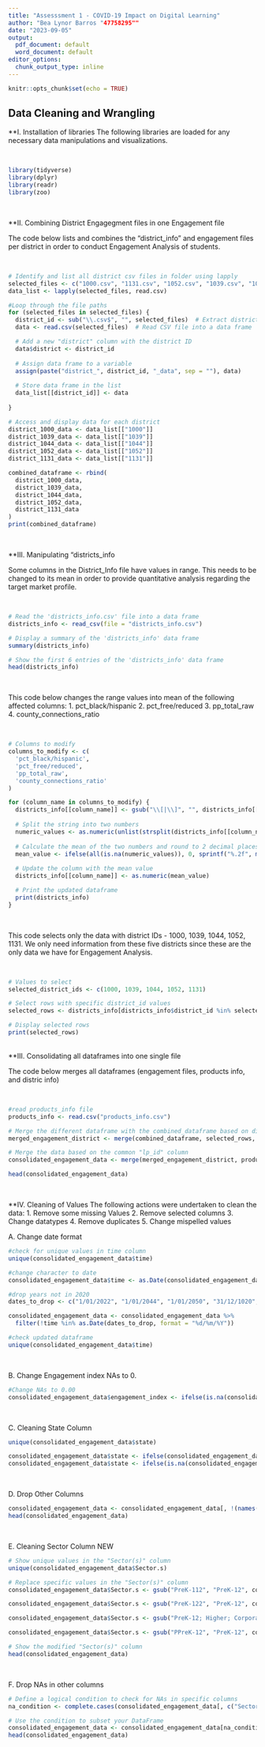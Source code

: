 ```yaml
---
title: "Assesssment 1 - COVID-19 Impact on Digital Learning"
author: "Bea Lynor Barros "47758295""
date: "2023-09-05"
output:
  pdf_document: default
  word_document: default
editor_options:
  chunk_output_type: inline
---
```


```r
knitr::opts_chunk$set(echo = TRUE)
```

## Data Cleaning and Wrangling  

**I. Installation of libraries
The following libraries are loaded for any necessary data manipulations and visualizations.

<br>

```r
library(tidyverse)
library(dplyr)
library(readr)
library(zoo)
```


<br>

**II. Combining District Engagegment files in one Engagement file

The code below lists and combines the "district_info" and engagement files per district in order to conduct Engagement Analysis of students. 

<br>

```r
# Identify and list all district csv files in folder using lapply
selected_files <- c("1000.csv", "1131.csv", "1052.csv", "1039.csv", "1044.csv")
data_list <- lapply(selected_files, read.csv)

#Loop through the file paths
for (selected_files in selected_files) {
  district_id <- sub("\\.csv$", "", selected_files)  # Extract district ID from file name
  data <- read.csv(selected_files)  # Read CSV file into a data frame

  # Add a new "district" column with the district ID
  data$district <- district_id
  
  # Assign data frame to a variable
  assign(paste("district_", district_id, "_data", sep = ""), data)
  
  # Store data frame in the list
  data_list[[district_id]] <- data
  
}

# Access and display data for each district
district_1000_data <- data_list[["1000"]]
district_1039_data <- data_list[["1039"]]
district_1044_data <- data_list[["1044"]]
district_1052_data <- data_list[["1052"]]
district_1131_data <- data_list[["1131"]]

combined_dataframe <- rbind(
  district_1000_data,
  district_1039_data,
  district_1044_data,
  district_1052_data,
  district_1131_data
)
print(combined_dataframe)

```
<br>

**III. Manipulating "districts_info

Some columns in the District_Info file have values in range. This needs to be changed to its mean in order to provide quantitative analysis regarding the target market profile. 

<br>
```r

# Read the 'districts_info.csv' file into a data frame
districts_info <- read_csv(file = "districts_info.csv")

# Display a summary of the 'districts_info' data frame
summary(districts_info)

# Show the first 6 entries of the 'districts_info' data frame
head(districts_info)

```
<br>

This code below changes the range values into mean of the following affected columns:
1. pct_black/hispanic
2. pct_free/reduced
3. pp_total_raw
4. county_connections_ratio

<br>
```r
# Columns to modify
columns_to_modify <- c(
  'pct_black/hispanic',
  'pct_free/reduced',
  'pp_total_raw',
  'county_connections_ratio'
)

for (column_name in columns_to_modify) {
  districts_info[[column_name]] <- gsub("\\[|\\]", "", districts_info[[column_name]])
  
  # Split the string into two numbers
  numeric_values <- as.numeric(unlist(strsplit(districts_info[[column_name]], ", ")))
  
  # Calculate the mean of the two numbers and round to 2 decimal places
  mean_value <- ifelse(all(is.na(numeric_values)), 0, sprintf("%.2f", mean(numeric_values, na.rm = TRUE)))
  
  # Update the column with the mean value
  districts_info[[column_name]] <- as.numeric(mean_value)  

  # Print the updated dataframe
  print(districts_info)
}

```
<br>

This code selects only the data with district IDs - 1000, 1039, 1044, 1052, 1131. We only need information from these five districts since these are the only data we have for Engagement Analysis. 

<br>
```r

# Values to select
selected_district_ids <- c(1000, 1039, 1044, 1052, 1131)

# Select rows with specific district_id values
selected_rows <- districts_info[districts_info$district_id %in% selected_district_ids, ]

# Display selected rows
print(selected_rows)
```

<br>
**III. Consolidating all dataframes into one single file

The code below merges all dataframes (engagement files, products info, and distric info)

<br>
```r
#read products_info file
products_info <- read.csv("products_info.csv")

# Merge the different dataframe with the combined_dataframe based on district_id
merged_engagement_district <- merge(combined_dataframe, selected_rows, by.x = "district", by.y = "district_id",all.x = TRUE)

# Merge the data based on the common "lp_id" column
consolidated_engagement_data <- merge(merged_engagement_district, products_info, by.x = "lp_id", by.y = "LP.ID", all.x = TRUE)

head(consolidated_engagement_data)
```
<br>

**IV. Cleaning of Values
The following actions were undertaken to clean the data:
1. Remove some missing Values
2. Remove selected columns
3. Change datatypes
4. Remove duplicates
5. Change mispelled values


A. Change date format
<br>
```r
#check for unique values in time column
unique(consolidated_engagement_data$time) 

#change character to date
consolidated_engagement_data$time <- as.Date(consolidated_engagement_data$time, format = "%d/%m/%Y")

#drop years not in 2020
dates_to_drop <- c("1/01/2022", "1/01/2044", "1/01/2050", "31/12/1020", "2/01/2050", "1/01/2033")

consolidated_engagement_data <- consolidated_engagement_data %>%
  filter(!time %in% as.Date(dates_to_drop, format = "%d/%m/%Y"))

#check updated dataframe
unique(consolidated_engagement_data$time) 
```
<br>

B. Change Engagement index NAs to 0. 
```r
#Change NAs to 0.00
consolidated_engagement_data$engagement_index <- ifelse(is.na(consolidated_engagement_data$engagement_index), 0, consolidated_engagement_data$engagement_index)

```
<br>

C. Cleaning State Column
<br>
```r
unique(consolidated_engagement_data$state)
```
```r
consolidated_engagement_data$state <- ifelse(consolidated_engagement_data$state == "NaN", "State 1131", consolidated_engagement_data$state)
consolidated_engagement_data$state <- ifelse(is.na(consolidated_engagement_data$state), "State 1039", consolidated_engagement_data$state)

```
<br>

D. Drop Other Columns
<br>
```r
consolidated_engagement_data <- consolidated_engagement_data[, !(names(consolidated_engagement_data) %in% c("URL", "locale", ""))]
head(consolidated_engagement_data)
```
<br>

E. Cleaning Sector Column
NEW

```r
# Show unique values in the "Sector(s)" column
unique(consolidated_engagement_data$Sector.s) 

# Replace specific values in the "Sector(s)" column
consolidated_engagement_data$Sector.s <- gsub("PreK-112", "PreK-12", consolidated_engagement_data$Sector.s)

consolidated_engagement_data$Sector.s <- gsub("PreK-122", "PreK-12", consolidated_engagement_data$Sector.s)

consolidated_engagement_data$Sector.s <- gsub("PreK-12; Higher; Corporate", "PreK-12; Higher Ed; Corporate", consolidated_engagement_data$Sector.s)

consolidated_engagement_data$Sector.s <- gsub("PPreK-12", "PreK-12", consolidated_engagement_data$Sector.s)

# Show the modified "Sector(s)" column
head(consolidated_engagement_data)

```
<br>

F. Drop NAs in other columns
<br>
```r

# Define a logical condition to check for NAs in specific columns
na_condition <- complete.cases(consolidated_engagement_data[, c("Sector.s.", "Provider.Company.Name", "Primary.Essential.Function")])

# Use the condition to subset your DataFrame
consolidated_engagement_data <- consolidated_engagement_data[na_condition, ]
head(consolidated_engagement_data)
```
<br>


\newpage






<!-- Note that the `echo = FALSE` parameter was added to the code chunk to prevent printing of the R code that generated the plot. -->


